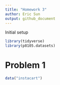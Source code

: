 ```yaml
---
title: "Homework 3"
author: Eric Sun
output: github_document
---
```


Initial setup

```r
library(tidyverse)
library(p8105.datasets)

```

# Problem 1

```r
data("instacart")
```

